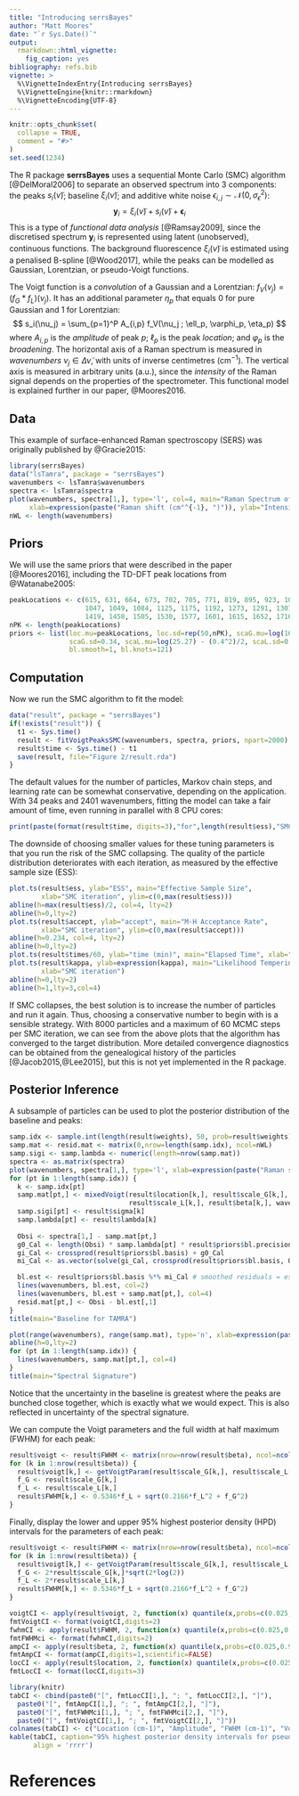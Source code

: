 ---
title: "Introducing serrsBayes"
author: "Matt Moores"
date: "`r Sys.Date()`"
output:
  rmarkdown::html_vignette:
    fig_caption: yes
bibliography: refs.bib
vignette: >
  %\VignetteIndexEntry{Introducing serrsBayes}
  %\VignetteEngine{knitr::rmarkdown}
  %\VignetteEncoding{UTF-8}
---

```{r setup, include = FALSE}
knitr::opts_chunk$set(
  collapse = TRUE,
  comment = "#>"
)
set.seed(1234)
```

The R package **serrsBayes** uses a sequential Monte Carlo (SMC) algorithm [@DelMoral2006] to separate an observed spectrum into 3 components: the peaks $s_i(\tilde\nu)$; baseline $\xi_i(\tilde\nu)$; and additive white noise $\epsilon_{i,j} \sim \mathcal{N}(0, \sigma^2_\epsilon)$:
$$
\mathbf{y}_i = \xi_i(\tilde\nu) + s_i(\tilde\nu) + \boldsymbol\epsilon_i
$$
This is a type of *functional data analysis* [@Ramsay2009], since the discretised spectrum $\mathbf{y}_i$ is represented using latent (unobserved), continuous functions. The background fluorescence $\xi_i(\tilde\nu)$ is estimated using a penalised B-spline [@Wood2017], while the peaks can be modelled as Gaussian, Lorentzian, or pseudo-Voigt functions.

The Voigt function is a *convolution* of a Gaussian and a Lorentzian: $f_V(\nu_j) = (f_G * f_L)(\nu_j)$. It has an additional parameter $\eta_p$ that equals 0 for pure Gaussian and 1 for Lorentzian:
$$
s_i(\nu_j) = \sum_{p=1}^P A_{i,p} f_V(\nu_j ; \ell_p, \varphi_p, \eta_p) 
$$
where $A_{i,p}$ is the *amplitude* of peak $p$; $\ell_p$ is the peak *location*; and $\varphi_p$ is the *broadening*. The horizontal axis of a Raman spectrum is measured in *wavenumbers* $\nu_j \in \Delta\tilde\nu$, with units of inverse centimetres (cm$^{-1}$). The vertical axis is measured in arbitrary units (a.u.), since the *intensity* of the Raman signal depends on the properties of the spectrometer. This functional model is explained further in our paper, @Moores2016.

## Data

This example of surface-enhanced Raman spectroscopy (SERS) was originally published by @Gracie2015:
```{r data, message=FALSE, fig.width=6}
library(serrsBayes)
data("lsTamra", package = "serrsBayes")
wavenumbers <- lsTamra$wavenumbers
spectra <- lsTamra$spectra
plot(wavenumbers, spectra[1,], type='l', col=4, main="Raman Spectrum of TAMRA+DNA",
     xlab=expression(paste("Raman shift (cm"^{-1}, ")")), ylab="Intensity (a.u.)")
nWL <- length(wavenumbers)
```

## Priors
We will use the same priors that were described in the paper [@Moores2016], including the TD-DFT peak locations from @Watanabe2005:
```{r priors}
peakLocations <- c(615, 631, 664, 673, 702, 705, 771, 819, 895, 923, 1014,
                   1047, 1049, 1084, 1125, 1175, 1192, 1273, 1291, 1307, 1351, 1388, 1390,
                   1419, 1458, 1505, 1530, 1577, 1601, 1615, 1652, 1716)
nPK <- length(peakLocations)
priors <- list(loc.mu=peakLocations, loc.sd=rep(50,nPK), scaG.mu=log(16.47) - (0.34^2)/2,
               scaG.sd=0.34, scaL.mu=log(25.27) - (0.4^2)/2, scaL.sd=0.4, noise.nu=5, noise.sd=50,
               bl.smooth=1, bl.knots=121)
```

## Computation
Now we run the SMC algorithm to fit the model:
```{r SMC, results='hide'}
data("result", package = "serrsBayes")
if(!exists("result")) {
  t1 <- Sys.time()
  result <- fitVoigtPeaksSMC(wavenumbers, spectra, priors, npart=2000)
  result$time <- Sys.time() - t1
  save(result, file="Figure 2/result.rda")
}
```

The default values for the number of particles, Markov chain steps, and learning rate can be somewhat conservative, depending on the application. With 34 peaks and 2401 wavenumbers, fitting the model can take a fair amount of time, even running in parallel with 8 CPU cores:
```{r time}
print(paste(format(result$time, digits=3),"for",length(result$ess),"SMC iterations."))
```

The downside of choosing smaller values for these tuning parameters is that you run the risk of the SMC collapsing. The quality of the particle distribution deteriorates with each iteration, as measured by the effective sample size (ESS):
```{r ess, fig.show='hold', fig.width=3, fig.height=3}
plot.ts(result$ess, ylab="ESS", main="Effective Sample Size",
        xlab="SMC iteration", ylim=c(0,max(result$ess)))
abline(h=max(result$ess)/2, col=4, lty=2)
abline(h=0,lty=2)
plot.ts(result$accept, ylab="accept", main="M-H Acceptance Rate",
        xlab="SMC iteration", ylim=c(0,max(result$accept)))
abline(h=0.234, col=4, lty=2)
abline(h=0,lty=2)
plot.ts(result$times/60, ylab="time (min)", main="Elapsed Time", xlab="SMC iteration")
plot.ts(result$kappa, ylab=expression(kappa), main="Likelihood Tempering",
        xlab="SMC iteration")
abline(h=0,lty=2)
abline(h=1,lty=3,col=4)
```

If SMC collapses, the best solution is to increase the number of particles and run it again. Thus, choosing a conservative number to begin with is a sensible strategy. With 8000 particles and a maximum of 60 MCMC steps per SMC iteration, we can see from the above plots that the algorithm has converged to the target distribution. More detailed convergence diagnostics can be obtained from the genealogical history of the particles [@Jacob2015,@Lee2015], but this is not yet implemented in the R package.

## Posterior Inference

A subsample of particles can be used to plot the posterior distribution of the baseline and peaks:
```{r baseline, fig.show='hold'}
samp.idx <- sample.int(length(result$weights), 50, prob=result$weights)
samp.mat <- resid.mat <- matrix(0,nrow=length(samp.idx), ncol=nWL)
samp.sigi <- samp.lambda <- numeric(length=nrow(samp.mat))
spectra <- as.matrix(spectra)
plot(wavenumbers, spectra[1,], type='l', xlab=expression(paste("Raman shift (cm"^{-1}, ")")), ylab="Intensity (a.u.)")
for (pt in 1:length(samp.idx)) {
  k <- samp.idx[pt]
  samp.mat[pt,] <- mixedVoigt(result$location[k,], result$scale_G[k,],
                              result$scale_L[k,], result$beta[k,], wavenumbers)
  samp.sigi[pt] <- result$sigma[k]
  samp.lambda[pt] <- result$lambda[k]
  
  Obsi <- spectra[1,] - samp.mat[pt,]
  g0_Cal <- length(Obsi) * samp.lambda[pt] * result$priors$bl.precision
  gi_Cal <- crossprod(result$priors$bl.basis) + g0_Cal
  mi_Cal <- as.vector(solve(gi_Cal, crossprod(result$priors$bl.basis, Obsi)))

  bl.est <- result$priors$bl.basis %*% mi_Cal # smoothed residuals = estimated basline
  lines(wavenumbers, bl.est, col=2)
  lines(wavenumbers, bl.est + samp.mat[pt,], col=4)
  resid.mat[pt,] <- Obsi - bl.est[,1]
}
title(main="Baseline for TAMRA")

plot(range(wavenumbers), range(samp.mat), type='n', xlab=expression(paste("Raman shift (cm"^{-1}, ")")), ylab="Intensity (a.u.)")
abline(h=0,lty=2)
for (pt in 1:length(samp.idx)) {
  lines(wavenumbers, samp.mat[pt,], col=4)
}
title(main="Spectral Signature")
```

Notice that the uncertainty in the baseline is greatest where the peaks are bunched close together, which is exactly what we would expect. This is also reflected in uncertainty of the spectral signature. 

We can compute the Voigt parameters and the full width at half maximum (FWHM) for each peak:
```{r}
result$voigt <- result$FWHM <- matrix(nrow=nrow(result$beta), ncol=ncol(result$beta))
for (k in 1:nrow(result$beta)) {
  result$voigt[k,] <- getVoigtParam(result$scale_G[k,], result$scale_L[k,])
  f_G <- result$scale_G[k,]
  f_L <- result$scale_L[k,]
  result$FWHM[k,] <- 0.5346*f_L + sqrt(0.2166*f_L^2 + f_G^2)
}
```

Finally, display the lower and upper 95% highest posterior density (HPD) intervals for the parameters of each peak:
```{r confint, warning=FALSE, echo=FALSE, results='asis'}
result$voigt <- result$FWHM <- matrix(nrow=nrow(result$beta), ncol=ncol(result$beta))
for (k in 1:nrow(result$beta)) {
  result$voigt[k,] <- getVoigtParam(result$scale_G[k,], result$scale_L[k,])
  f_G <- 2*result$scale_G[k,]*sqrt(2*log(2))
  f_L <- 2*result$scale_L[k,]
  result$FWHM[k,] <- 0.5346*f_L + sqrt(0.2166*f_L^2 + f_G^2)
}

voigtCI <- apply(result$voigt, 2, function(x) quantile(x,probs=c(0.025,0.975)))
fmtVoigtCI <- format(voigtCI,digits=2)
fwhmCI <- apply(result$FWHM, 2, function(x) quantile(x,probs=c(0.025,0.975)))
fmtFWHMci <- format(fwhmCI,digits=2)
ampCI <- apply(result$beta, 2, function(x) quantile(x,probs=c(0.025,0.975)))
fmtAmpCI <- format(ampCI,digits=1,scientific=FALSE)
locCI <- apply(result$location, 2, function(x) quantile(x,probs=c(0.025,0.975)))
fmtLocCI <- format(locCI,digits=3)

library(knitr)
tabCI <- cbind(paste0("[", fmtLocCI[1,], "; ", fmtLocCI[2,], "]"),
  paste0("[", fmtAmpCI[1,], "; ", fmtAmpCI[2,], "]"),
  paste0("[", fmtFWHMci[1,], "; ", fmtFWHMci[2,], "]"),
  paste0("[", fmtVoigtCI[1,], "; ", fmtVoigtCI[2,], "]"))
colnames(tabCI) <- c("Location (cm-1)", "Amplitude", "FWHM (cm-1)", "Voigt")
kable(tabCI, caption="95% highest posterior density intervals for pseudo-Voigt peaks",
      align = 'rrrr')
```

# References
